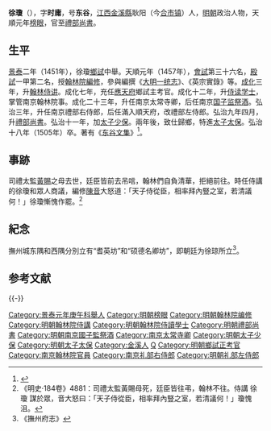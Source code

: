 {{明清人物信息框
| 姓名 = 徐瓊
| 原名 =
| 圖片名稱 = 
| 圖片大小 = 220px
| 圖片說明 = 
| 最高職務 = 太子太保禮部尚書
| 國家 = 大明
| 爵位 =
| 籍貫 =
| 族裔 = 
| 字號 = 
| 室名 = 
| 諡號 = 
| 出生日期 = 生年不詳
| 出生地點 = 
| 逝世日期 = 弘治十八年
| 逝世地點 = 
| 墓葬 = 临川金石山仙隐观之右
| 配偶 = 刘氏
| 親屬 = 
| 出身 = 
* 景泰元年庚午科舉人
* 天顺元年丁丑科進士
| 經歷 = 
| 著作 =
}}
'''徐瓊'''（{{bd|？||1505年|catIdx=X}}），字'''时庸'''，号'''东谷'''，[[江西|江西]][[金溪縣|金溪縣]]耿阳（今[[合市镇|合市镇]]）人，[[明朝|明朝]]政治人物，天順元年[[榜眼|榜眼]]，官至[[禮部尚書|禮部尚書]]。

==生平==
[[景泰_(明朝)|景泰]]二年（1451年），徐瓊[[鄉試|鄉試]]中舉。天順元年（1457年），[[會試|會試]]第三十六名，[[殿試|殿試]]一甲第二名，授[[翰林院|翰林院]][[編修|編修]]，參與編撰《[[大明一统志|大明一统志]]》、《英宗實錄》等。[[成化|成化]]三年，升[[翰林|翰林]][[侍讲|侍讲]]。成化七年，充任[[應天府|應天府]]鄉試主考官。成化十二年，升[[侍读学士|侍读学士]]，掌管南京翰林院事。成化二十三年，升任南京太常寺卿，后任南京[[国子监祭酒|国子监祭酒]]。弘治三年，升任南京禮部右侍郎，后任滿入順天府，改禮部左侍郎。弘治九年四月，升[[禮部尚書|禮部尚書]]。弘治十一年，加[[太子少保|太子少保]]。兩年後，致仕歸鄉，特進[[太子太保|太子太保]]。弘治十八年（1505年）卒。著有《[[东谷文集|东谷文集]]》<ref>{{cite web | url=http://www.bjdclib.com/subdb/exam/examperson/200908/t20090819_22778.html | title=徐琼 | publisher=北京東城區圖書館 | accessdate=September 6, 2011 | archive-date=2018-09-18 | archive-url=https://web.archive.org/web/20180918193730/http://www.bjdclib.com/subdb/exam/examperson/200908/t20090819_22778.html }}</ref>。

==事跡==
司禮太監[[黃賜|黃賜]]之母去世，廷臣皆前去吊唁，翰林們自負清華，拒絕前往。時任侍講的徐瓊和眾人商議，編修[[陳音|陳音]]大怒道：「天子侍從臣，相率拜內豎之室，若清議何！」徐瓊慚愧作罷。<ref>《明史·184卷》4881：司禮太監黃賜母死，廷臣皆往弔，翰林不往。侍講 徐瓊 謀於眾，音大怒曰：「天子侍從臣，相率拜內豎之室，若清議何！」瓊愧沮。</ref>

==紀念==
撫州城东隅和西隅分別立有“耆英坊”和“硕德名卿坊”，即朝廷为徐琼所立<ref>《撫州府志》</ref>。

==参考文献==
{{reflist}}

{{-}}
{{start box}}
{{s-off}}
{{succession box|[[倪岳|倪岳]]|[[傅瀚|傅瀚]]|[[明朝禮部尚書|明朝禮部尚書]]|1496年-1500年}}
{{end box}}

{{天順元年丁丑科殿試金榜}}
{{DEFAULTSORT:Xu徐}}
[[Category:景泰元年庚午科舉人|Category:景泰元年庚午科舉人]]
[[Category:明朝榜眼|Category:明朝榜眼]]
[[Category:明朝翰林院编修|Category:明朝翰林院编修]]
[[Category:明朝翰林院侍講|Category:明朝翰林院侍講]]
[[Category:明朝翰林院侍讀學士|Category:明朝翰林院侍讀學士]]
[[Category:明朝禮部尚書|Category:明朝禮部尚書]]
[[Category:明朝南京國子監祭酒|Category:明朝南京國子監祭酒]]
[[Category:南京太常寺卿|Category:南京太常寺卿]]
[[Category:明朝太子少保|Category:明朝太子少保]]
[[Category:明朝太子太保|Category:明朝太子太保]]
[[Category:金溪人|Category:金溪人]]
[[Category:徐姓|Q]]
[[Category:明朝鄉試正考官|Category:明朝鄉試正考官]]
[[Category:南京翰林院官員|Category:南京翰林院官員]]
[[Category:南京礼部右侍郎|Category:南京礼部右侍郎]]
[[Category:明朝礼部左侍郎|Category:明朝礼部左侍郎]]